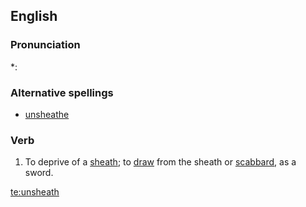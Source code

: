 ==English==

===Pronunciation===
*: {{rhymes|iːð}}

===Alternative spellings===
* [[unsheathe]]

===Verb===
{{en-verb|unsheaths|unsheathing|unsheathed|unsheathed}}

# To deprive of a [[sheath]]; to [[draw]] from the sheath or [[scabbard]], as a sword.

[[te:unsheath]]